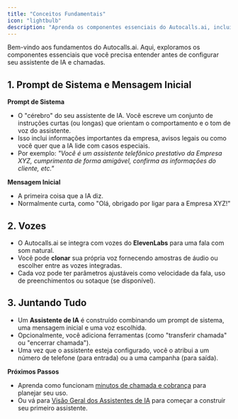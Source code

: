 ```yaml
---
title: "Conceitos Fundamentais"
icon: "lightbulb"
description: "Aprenda os componentes essenciais do Autocalls.ai, incluindo prompts de sistema, vozes e assistentes de IA"
---
```


Bem-vindo aos fundamentos do Autocalls.ai. Aqui, exploramos os componentes essenciais que você precisa entender antes de configurar seu assistente de IA e chamadas.

## 1. Prompt de Sistema e Mensagem Inicial

**Prompt de Sistema**

- O "cérebro" do seu assistente de IA. Você escreve um conjunto de instruções curtas (ou longas) que orientam o comportamento e o tom de voz do assistente.
- Isso inclui informações importantes da empresa, avisos legais ou como você quer que a IA lide com casos especiais.
- Por exemplo: _"Você é um assistente telefônico prestativo da Empresa XYZ, cumprimenta de forma amigável, confirma as informações do cliente, etc."_

**Mensagem Inicial**

- A primeira coisa que a IA diz.
- Normalmente curta, como "Olá, obrigado por ligar para a Empresa XYZ!"

## 2. Vozes

- O Autocalls.ai se integra com vozes do **ElevenLabs** para uma fala com som natural.
- Você pode **clonar** sua própria voz fornecendo amostras de áudio ou escolher entre as vozes integradas.
- Cada voz pode ter parâmetros ajustáveis como velocidade da fala, uso de preenchimentos ou sotaque (se disponível).

## 3. Juntando Tudo

- Um **Assistente de IA** é construído combinando um prompt de sistema, uma mensagem inicial e uma voz escolhida.
- Opcionalmente, você adiciona ferramentas (como "transferir chamada" ou "encerrar chamada").
- Uma vez que o assistente esteja configurado, você o atribui a um número de telefone (para entrada) ou a uma campanha (para saída).

**Próximos Passos**

- Aprenda como funcionam [minutos de chamada e cobrança](/getting-started/understanding-billing) para planejar seu uso.
- Ou vá para [Visão Geral dos Assistentes de IA](/ai-assistants/what-is-an-ai-assistant) para começar a construir seu primeiro assistente.
